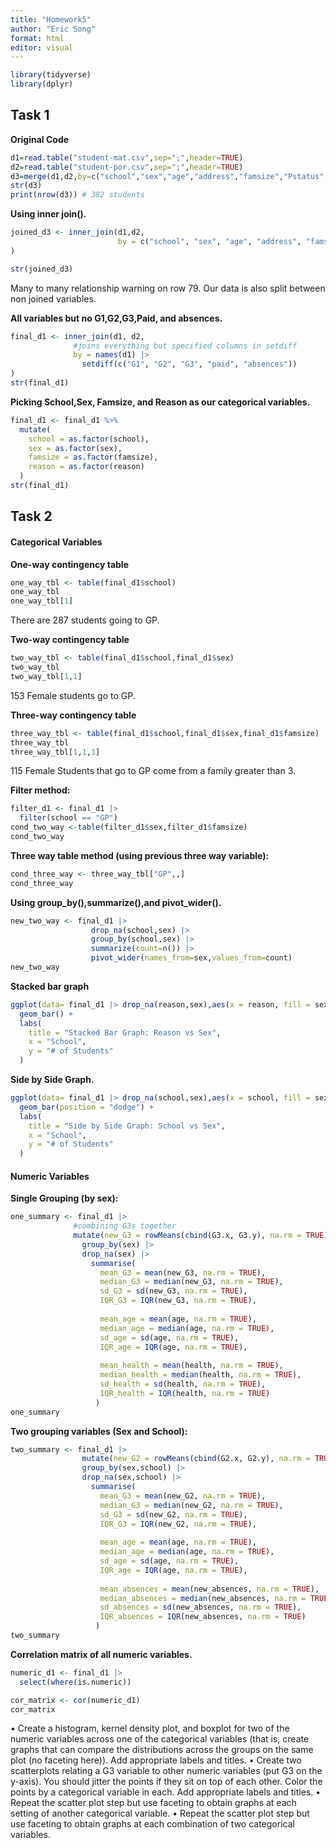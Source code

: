 ```yaml
---
title: "Homework5"
author: "Eric Song"
format: html
editor: visual
---
```


```r
library(tidyverse)
library(dplyr)
```

## Task 1

**Original Code**

```r
d1=read.table("student-mat.csv",sep=";",header=TRUE)
d2=read.table("student-por.csv",sep=";",header=TRUE)
d3=merge(d1,d2,by=c("school","sex","age","address","famsize","Pstatus","Medu","Fedu","Mjob","Fjob","reason","nursery","internet"))
str(d3)
print(nrow(d3)) # 382 students
```

**Using inner join().**   

```r
joined_d3 <- inner_join(d1,d2, 
                        by = c("school", "sex", "age", "address", "famsize","Pstatus","Medu", "Fedu", "Mjob", "Fjob", "reason","nursery","internet")
)

str(joined_d3)
```

Many to many relationship warning on row 79.  Our data is also split between non joined variables.      



**All variables but no G1,G2,G3,Paid, and absences.**

```r
final_d1 <- inner_join(d1, d2,
              #joins everything but specified columns in setdiff
              by = names(d1) |>
                setdiff(c("G1", "G2", "G3", "paid", "absences"))
)
str(final_d1)
```

**Picking School,Sex, Famsize, and Reason as our categorical variables.**
```r
final_d1 <- final_d1 %>%
  mutate(
    school = as.factor(school),
    sex = as.factor(sex),
    famsize = as.factor(famsize),
    reason = as.factor(reason)
  )
str(final_d1)
```

## Task 2

#### Categorical Variables

**One-way contingency table**
```r
one_way_tbl <- table(final_d1$school)
one_way_tbl
one_way_tbl[1]
```

There are 287 students going to GP.

**Two-way contingency table**
```r
two_way_tbl <- table(final_d1$school,final_d1$sex)
two_way_tbl
two_way_tbl[1,1]
```

153 Female students go to GP.  

**Three-way contingency table**
```r
three_way_tbl <- table(final_d1$school,final_d1$sex,final_d1$famsize)
three_way_tbl
three_way_tbl[1,1,1]
```

115 Female Students that go to GP come from a family greater than 3.  


**Filter method:**
```r
filter_d1 <- final_d1 |> 
  filter(school == "GP")
cond_two_way <-table(filter_d1$sex,filter_d1$famsize)
cond_two_way
```

**Three way table method (using previous three way variable):**
```r
cond_three_way <- three_way_tbl["GP",,]
cond_three_way
```

**Using group_by(),summarize(),and pivot_wider().**

```r
new_two_way <- final_d1 |>
                  drop_na(school,sex) |>
                  group_by(school,sex) |>
                  summarize(count=n()) |>
                  pivot_wider(names_from=sex,values_from=count)
new_two_way
```

**Stacked bar graph**
```r
ggplot(data= final_d1 |> drop_na(reason,sex),aes(x = reason, fill = sex)) +
  geom_bar() + 
  labs(
    title = "Stacked Bar Graph: Reason vs Sex",
    x = "School",
    y = "# of Students"
  )
```
**Side by Side Graph.**
```r
ggplot(data= final_d1 |> drop_na(school,sex),aes(x = school, fill = sex)) +
  geom_bar(position = "dodge") + 
  labs(
    title = "Side by Side Graph: School vs Sex",
    x = "School",
    y = "# of Students"
  )
```

#### Numeric Variables


**Single Grouping (by sex):**
```r
one_summary <- final_d1 |>
              #combining G3s together
              mutate(new_G3 = rowMeans(cbind(G3.x, G3.y), na.rm = TRUE)) |>
                group_by(sex) |>
                drop_na(sex) |>
                  summarise(
                    mean_G3 = mean(new_G3, na.rm = TRUE),
                    median_G3 = median(new_G3, na.rm = TRUE),
                    sd_G3 = sd(new_G3, na.rm = TRUE),
                    IQR_G3 = IQR(new_G3, na.rm = TRUE),
                    
                    mean_age = mean(age, na.rm = TRUE),
                    median_age = median(age, na.rm = TRUE),
                    sd_age = sd(age, na.rm = TRUE),
                    IQR_age = IQR(age, na.rm = TRUE),
    
                    mean_health = mean(health, na.rm = TRUE),
                    median_health = median(health, na.rm = TRUE),
                    sd_health = sd(health, na.rm = TRUE),
                    IQR_health = IQR(health, na.rm = TRUE)
                   )
one_summary
```


**Two grouping variables (Sex and School):**
```r
two_summary <- final_d1 |>
                mutate(new_G2 = rowMeans(cbind(G2.x, G2.y), na.rm = TRUE),          new_absences = rowMeans(cbind(absences.x, absences.y, na.rm = TRUE))) |>
                group_by(sex,school) |>
                drop_na(sex,school) |>
                  summarise(
                    mean_G3 = mean(new_G2, na.rm = TRUE),
                    median_G3 = median(new_G2, na.rm = TRUE),
                    sd_G3 = sd(new_G2, na.rm = TRUE),
                    IQR_G3 = IQR(new_G2, na.rm = TRUE),
                    
                    mean_age = mean(age, na.rm = TRUE),
                    median_age = median(age, na.rm = TRUE),
                    sd_age = sd(age, na.rm = TRUE),
                    IQR_age = IQR(age, na.rm = TRUE),
    
                    mean_absences = mean(new_absences, na.rm = TRUE),
                    median_absences = median(new_absences, na.rm = TRUE),
                    sd_absences = sd(new_absences, na.rm = TRUE),
                    IQR_absences = IQR(new_absences, na.rm = TRUE)
                   )
two_summary
```
**Correlation matrix of all numeric variables.**

```r
numeric_d1 <- final_d1 |>
  select(where(is.numeric))

cor_matrix <- cor(numeric_d1)
cor_matrix
```


• Create a histogram, kernel density plot, and boxplot for two of the numeric variables across one of the
categorical variables (that is, create graphs that can compare the distributions across the groups on
the same plot (no faceting here)). Add appropriate labels and titles.
• Create two scatterplots relating a G3 variable to other numeric variables (put G3 on the y-axis). You
should jitter the points if they sit on top of each other. Color the points by a categorical variable in
each. Add appropriate labels and titles.
• Repeat the scatter plot step but use faceting to obtain graphs at each setting of another categorical
variable.
• Repeat the scatter plot step but use faceting to obtain graphs at each combination of two categorical
variables.
